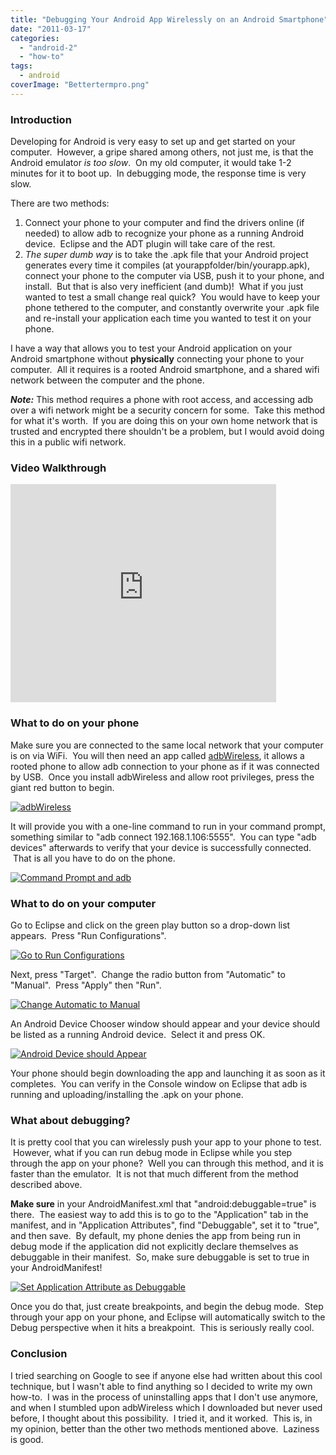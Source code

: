 ```yaml
---
title: "Debugging Your Android App Wirelessly on an Android Smartphone"
date: "2011-03-17"
categories: 
  - "android-2"
  - "how-to"
tags: 
  - android
coverImage: "Bettertermpro.png"
---
```


### Introduction

Developing for Android is very easy to set up and get started on your computer.  However, a gripe shared among others, not just me, is that the Android emulator _is too slow_.  On my old computer, it would take 1-2 minutes for it to boot up.  In debugging mode, the response time is very slow.

There are two methods:

1. Connect your phone to your computer and find the drivers online (if needed) to allow adb to recognize your phone as a running Android device.  Eclipse and the ADT plugin will take care of the rest.
2. _The super dumb way_ is to take the .apk file that your Android project generates every time it compiles (at yourappfolder/bin/yourapp.apk), connect your phone to the computer via USB, push it to your phone, and install.  But that is also very inefficient (and dumb)!  What if you just wanted to test a small change real quick?  You would have to keep your phone tethered to the computer, and constantly overwrite your .apk file and re-install your application each time you wanted to test it on your phone.

I have a way that allows you to test your Android application on your Android smartphone without **physically** connecting your phone to your computer.  All it requires is a rooted Android smartphone, and a shared wifi network between the computer and the phone.

**_Note:_** This method requires a phone with root access, and accessing adb over a wifi network might be a security concern for some.  Take this method for what it's worth.  If you are doing this on your own home network that is trusted and encrypted there shouldn't be a problem, but I would avoid doing this in a public wifi network.

### Video Walkthrough

<iframe src="http://www.youtube.com/embed/_LzYDdZI0fo" frameborder="0" width="425" height="349"></iframe>

### What to do on your phone

Make sure you are connected to the same local network that your computer is on via WiFi.  You will then need an app called [adbWireless](https://market.android.com/details?id=siir.es.adbWireless&feature=search_result), it allows a rooted phone to allow adb connection to your phone as if it was connected by USB.  Once you install adbWireless and allow root privileges, press the giant red button to begin.

[![](images/5568035211_7dcd1ed9ed.jpg "adbWireless")](http://www.jessechen.net/blog/wp-content/uploads/2011/03/5568035211_7dcd1ed9ed.jpg)

It will provide you with a one-line command to run in your command prompt, something similar to "adb connect 192.168.1.106:5555".  You can type "adb devices" afterwards to verify that your device is successfully connected.  That is all you have to do on the phone.

[![](images/2011-03-16_2103.png "Command Prompt and adb")](http://www.jessechen.net/blog/wp-content/uploads/2011/03/2011-03-16_2103.png)

### What to do on your computer

Go to Eclipse and click on the green play button so a drop-down list appears.  Press "Run Configurations".

[![](images/2011-03-16_2043.png "Go to Run Configurations")](http://www.jessechen.net/blog/wp-content/uploads/2011/03/2011-03-16_2043.png)

Next, press "Target".  Change the radio button from "Automatic" to "Manual".  Press "Apply" then "Run".

[![](images/2011-03-16_2043_001.png "Change Automatic to Manual")](http://www.jessechen.net/blog/wp-content/uploads/2011/03/2011-03-16_2043_001.png)

An Android Device Chooser window should appear and your device should be listed as a running Android device.  Select it and press OK.

[![](images/2011-03-16_2044.png "Android Device should Appear")](http://www.jessechen.net/blog/wp-content/uploads/2011/03/2011-03-16_2044.png)

Your phone should begin downloading the app and launching it as soon as it completes.  You can verify in the Console window on Eclipse that adb is running and uploading/installing the .apk on your phone.

### What about debugging?

It is pretty cool that you can wirelessly push your app to your phone to test.  However, what if you can run debug mode in Eclipse while you step through the app on your phone?  Well you can through this method, and it is faster than the emulator.  It is not that much different from the method described above.

**Make sure** in your AndroidManifest.xml that "android:debuggable=true" is there.  The easiest way to add this is to go to the "Application" tab in the manifest, and in "Application Attributes", find "Debuggable", set it to "true", and then save.  By default, my phone denies the app from being run in debug mode if the application did not explicitly declare themselves as debuggable in their manifest.  So, make sure debuggable is set to true in your AndroidManifest!

[![](images/2011-03-16_2046.png "Set Application Attribute as Debuggable")](http://www.jessechen.net/blog/wp-content/uploads/2011/03/2011-03-16_2046.png)

Once you do that, just create breakpoints, and begin the debug mode.  Step through your app on your phone, and Eclipse will automatically switch to the Debug perspective when it hits a breakpoint.  This is seriously really cool.

### Conclusion

I tried searching on Google to see if anyone else had written about this cool technique, but I wasn't able to find anything so I decided to write my own how-to.  I was in the process of uninstalling apps that I don't use anymore, and when I stumbled upon adbWireless which I downloaded but never used before, I thought about this possibility.  I tried it, and it worked.  This is, in my opinion, better than the other two methods mentioned above.  Laziness is good.
